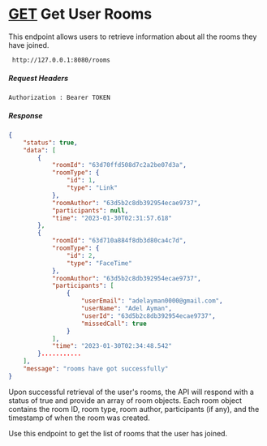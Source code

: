 # [GET](#endpoints) Get User Rooms
This endpoint allows users to retrieve information about all the rooms they have joined.
```
 http://127.0.0.1:8080/rooms
```
##### Request Headers

```Authorization : Bearer TOKEN```

##### Response
```json
{
    "status": true,
    "data": [
        {
            "roomId": "63d70ffd508d7c2a2be07d3a",
            "roomType": {
                "id": 1,
                "type": "Link"
            },
            "roomAuthor": "63d5b2c8db392954ecae9737",
            "participants": null,
            "time": "2023-01-30T02:31:57.618"
        },
        {
            "roomId": "63d710a884f8db3d80ca4c7d",
            "roomType": {
                "id": 2,
                "type": "FaceTime"
            },
            "roomAuthor": "63d5b2c8db392954ecae9737",
            "participants": [
                {
                    "userEmail": "adelayman0000@gmail.com",
                    "userName": "Adel Ayman",
                    "userId": "63d5b2c8db392954ecae9737",
                    "missedCall": true
                }
            ],
            "time": "2023-01-30T02:34:48.542"
        }...........
    ],
    "message": "rooms have got successfully"
}
```
Upon successful retrieval of the user's rooms, the API will respond with a status of true and provide an array of room objects. Each room object contains the room ID, room type, room author, participants (if any), and the timestamp of when the room was created.

Use this endpoint to get the list of rooms that the user has joined.